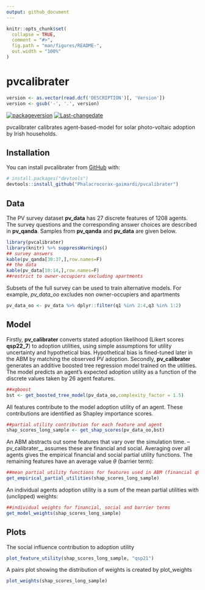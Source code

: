 ---
output: github_document
---

<!-- README.md is generated from README.Rmd. Please edit that file -->

```{r, include = FALSE}
knitr::opts_chunk$set(
  collapse = TRUE,
  comment = "#>",
  fig.path = "man/figures/README-",
  out.width = "100%"
)
```

# pvcalibrater

<!-- badges: start -->
```{r, echo = FALSE}                                                                                                       
version <- as.vector(read.dcf('DESCRIPTION')[, 'Version'])                                                                 
version <- gsub('-', '.', version)                                                                                          
```                                                                                                                         
[![packageversion](https://img.shields.io/badge/Package%20version-`r version`-orange.svg?style=flat-square)](commits/master)
[![Last-changedate](https://img.shields.io/badge/last%20change-`r gsub('-', '--', Sys.Date())`-yellowgreen.svg)](/commits/master)
<!-- badges: end -->

pvcalibrater calibrates agent-based-model for solar photo-voltaic adoption by Irish households. 

## Installation

You can install pvcalibrater from [GitHub](https://github.com/) with:

``` r
# install.packages("devtools")
devtools::install_github("Phalacrocorax-gaimardi/pvcalibrater")
```

## Data

The PV survey dataset __pv_data__ has 27 discrete features of 1208 agents. The survey questions and the corresponding answer choices are described in __pv_qanda__. Samples from __pv_qanda__ and __pv_data__ are given below.

```{r data, echo = F}
library(pvcalibrater)
library(knitr) %>% suppressWarnings()
## survey answers
kable(pv_qanda[30:37,],row.names=F)
## the data
kable(pv_data[10:14,],row.names=F)
##restrict to owner-occupiers excluding apartments
```

Subsets of the full survey can be used to train alternative models. For example, _pv_data_oo_ excludes non owner-occupiers and apartments 

```{r data2, echo = T}
pv_data_oo <- pv_data %>% dplyr::filter(q1 %in% 2:4,q3 %in% 1:2)
```

## Model

Firstly, __pv_calibrater__ converts stated adoption likelihood (Likert scores __qsp22_7__) to adoption utilities, using simple assumptions for utility uncertainty and hypothetical bias. Hypothetical bias is fined-tuned later in the ABM by matching the observed PV adoption. Secondly, __pv_calibrater__ generates an additive boosted tree regression model trained on the utilities. The model predicts an agent's expected adoption utility as a function of the discrete values taken by 26 agent features.

```{r eval=F}
##xgboost
bst <- get_boosted_tree_model(pv_data_oo,complexity_factor = 1.5)
```

All features contribute to the model adoption utility of an agent. These contributions are identified as Shapley importance scores.

```{r eval=F}
##partial utility contribution for each feature and agent
shap_scores_long_sample <- get_shap_scores(pv_data_oo,bst)
```

An ABM abstracts out some features that vary over the simulation time. --pv_calibrater__ assumes these are financial and social. Averaging over all agents gives the empirical financial and social partial utility functions. The remaining features have an average value $\theta$ (barrier term):

```{r eval=T}
##mean partial utility functions for features used in ABM (financial q9_1, social qsp21 and barrier)
get_empirical_partial_utilities(shap_scores_long_sample)
```

An individual agents adoption utility is a sum of the mean partial utilities with (unclipped) weights:

```{r eval=T}
##individual weights for financial, social and barrier terms
get_model_weights(shap_scores_long_sample)
```


## Plots

The social influence contribution to adoption utility

```{r plot1, echo = T}
plot_feature_utility(shap_scores_long_sample, "qsp21")
```

A pairs plot showing the distribution of weights is created by plot_weights

```{r plot2, echo = T}
plot_weights(shap_scores_long_sample)
```

